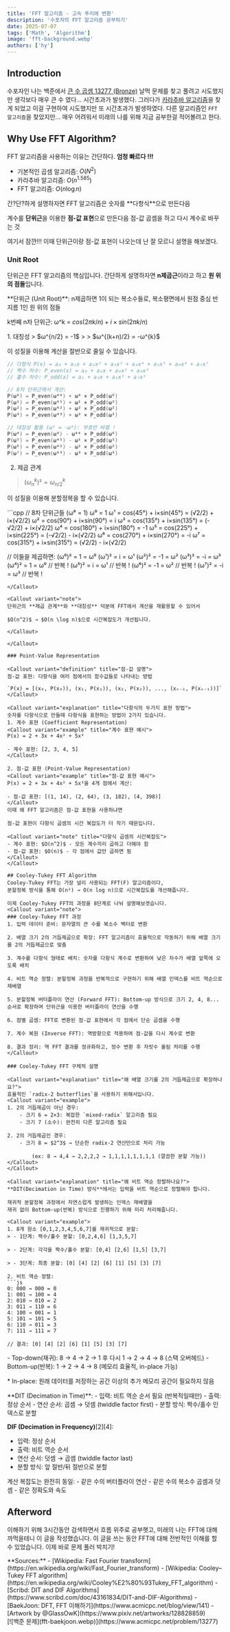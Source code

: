 ```yaml
---
title: 'FFT 알고리즘 - 고속 푸리에 변환'
description: '수포자의 FFT 알고리즘 공부하기'
date: 2025-07-07
tags: ['Math', 'Algorithm']
image: 'fft-background.webp'
authors: ['hy']
---
```



## Introduction
수포자인 나는 백준에서 [큰 수 곱셈 13277 (Bronze)](https://www.acmicpc.net/problem/13277) 날먹 문제를 찾고
풀려고 시도했지만 생각보다 매우 큰 수 였다... 시간초과가 발생했다.
그러다가 [카라추바 알고리즘](https://ko.wikipedia.org/wiki/카라추바_알고리즘)을 찾게 되었고 이걸 구현하여 시도했지만
또 시간초과가 발생하였다. 다른 알고리즘인 `FFT 알고리즘`을 찾았지만... 매우 어려워서 미래의 나를 위해 지금 공부한걸
적어볼려고 한다.

## Why Use FFT Algorithm?

FFT 알고리즘을 사용하는 이유는 간단하다. **엄청 빠르다 !!!**
- 기본적인 곱셈 알고리즘: $O(N^2)$
- 카라추바 알고리즘: $O(n^{1.585})$
- FFT 알고리즘: $O(n \log n)$
<Callout variant="explanation" title="초간단하게설명한FFT알고리즘">
 간?단?하게 설명하자면 FFT 알고리즘은 숫자를 **다항식**으로 만든다음 
 
 계수를 **단위근**을 이용한 **점-값 표현**으로 만든다음 점-값 곱셈을 하고 다시 계수로 바꾸는 것
</Callout>

여기서 잠깐!!!
이때 단위근이랑 점-값 표현이 나오는데 난 잘 모르니 설명을 해보겠다.

### Unit Root
단위근은 FFT 알고리즘의 핵심입니다.
간단하게 설명하자면 **n제곱근**이라고 하고 **원 위의 점들**입니다.

<Callout variant="definition" title="단위근 설명">
 **단위근 (Unit Root)**: n제곱하면 1이 되는 복소수들로, 복소평면에서 원점 중심 반지름 1인 원 위의 점들

 k번째 n차 단위근: ω^k = $cos(2πk/n) + i×sin(2πk/n)$
</Callout>

<Callout variant="important" title="FFT에 사용되는 단위근의 성질">
1. 대칭성
> $ω^{n/2} = -1$
>
> $ω^{(k+n)/2} = -ω^{k}$

이 성질을 이용해 계산을 절반으로 줄일 수 있습니다.
<Callout variant="example" title="FFT 분할정복에서 대칭성 활용">
```cpp
// 다항식 P(x) = a₀ + a₁x + a₂x² + a₃x³ + a₄x⁴ + a₅x⁵ + a₆x⁶ + a₇x⁷
// 짝수 차수: P_even(x) = a₀ + a₂x + a₄x² + a₆x³
// 홀수 차수: P_odd(x) = a₁ + a₃x + a₅x² + a₇x³

// 8차 단위근에서 계산:
P(ω⁰) = P_even(ω⁴⁰) + ω⁰ × P_odd(ω⁰)
P(ω¹) = P_even(ω⁴¹) + ω¹ × P_odd(ω¹)
P(ω²) = P_even(ω⁴²) + ω² × P_odd(ω²)
P(ω³) = P_even(ω⁴³) + ω³ × P_odd(ω³)

// 대칭성 활용 (ω⁴ = -ω⁰): 부호만 바뀜 !
P(ω⁴) = P_even(ω⁰) - ω⁸⁴ × P_odd(ω⁰)
P(ω⁵) = P_even(ω⁴¹) - ω¹ × P_odd(ω¹)
P(ω⁶) = P_even(ω⁴²) - ω² × P_odd(ω²)
P(ω⁷) = P_even(ω⁴³) - ω³ × P_odd(ω³)
```
</Callout>

2. 제곱 관계
> $(ω_n^k)² = ω_{n/2}^k$

이 성질을 이용해 분할정복을 할 수 있습니다.

<Callout variant="example" title="8차 단위근에서 4차 단위근으로 축소되는 과정">
```cpp
// 8차 단위근들 (ω⁸ = 1)
ω⁰ = 1
ω¹ = cos(45°) + i×sin(45°) = (√2/2) + i×(√2/2)
ω² = cos(90°) + i×sin(90°) = i
ω³ = cos(135°) + i×sin(135°) = (-√2/2) + i×(√2/2)
ω⁴ = cos(180°) + i×sin(180°) = -1
ω⁵ = cos(225°) + i×sin(225°) = (-√2/2) - i×(√2/2)
ω⁶ = cos(270°) + i×sin(270°) = -i
ω⁷ = cos(315°) + i×sin(315°) = (√2/2) - i×(√2/2)

// 이들을 제곱하면:
(ω⁰)² = 1 = ω⁰
(ω¹)² = i = ω¹
(ω²)² = -1 = ω²
(ω³)² = -i = ω³
(ω⁴)² = 1 = ω⁰   // 반복 !
(ω⁵)² = i = ω¹   // 반복 !
(ω⁶)² = -1 = ω²  // 반복 !
(ω⁷)² = -i = ω³  // 반복 !
```
</Callout>

<Callout variant="note">
단위근의 **제곱 관계**와 **대칭성** 덕분에 FFT에서 계산을 재활용할 수 있어서 

$O(n^2)$ → $O(n \log n)$으로 시간복잡도가 개선됩니다.

</Callout>

</Callout>

### Point-Value Representation

<Callout variant="definition" title="점-값 설명">
점-값 표현: 다항식을 여러 점에서의 함수값들로 나타내는 방법

`P(x) = [(x₀, P(x₀)), (x₁, P(x₁)), (x₂, P(x₂)), ..., (xₙ₋₁, P(xₙ₋₁))]`
</Callout>

<Callout variant="explanation" title="다항식의 두가지 표현 방법">
숫자를 다항식으로 만들때 다항식을 표현하는 방법이 2가지 있습니다.
1. 계수 표현 (Coefficient Representation)
<Callout variant="example" title="계수 표현 예시">
P(x) = 2 + 3x + 4x² + 5x³

- 계수 표현: [2, 3, 4, 5]
</Callout>

2. 점-값 표현 (Point-Value Representation)
<Callout variant="example" title="점-값 표현 예시">
P(x) = 2 + 3x + 4x² + 5x³을 4개 점에서 계산:

- 점-값 표현: [(1, 14), (2, 64), (3, 182), (4, 398)]
</Callout>
이때 왜 FFT 알고리즘은 점-값 표현을 사용하냐면

점-값 표현이 다항식 곱셈의 시간 복잡도가 더 작기 때문입니다.

<Callout variant="note" title="다항식 곱셈의 시간복잡도">
- 계수 표현: $O(n^2)$ - 모든 계수끼리 곱하고 더해야 함
- 점-값 표현: $O(n)$ - 각 점에서 값만 곱하면 됨
</Callout>
</Callout>

## Cooley-Tukey FFT Algorithm
Cooley-Tukey FFT는 가장 널리 사용되는 FFT(F) 알고리즘이다,
분할정복 방식을 통해 O(n²) → O(n log n)으로 시간복잡도를 개선해줍니다.

이제 Cooley-Tukey FFT의 과정을 8단계로 나눠 설명해보겟습니다.
<Callout variant="note">
### Cooley-Tukey FFT 과정
1. 입력 데이터 준비: 문자열의 큰 수를 복소수 벡터로 변환

2. 배열 크기 2의 거듭제곱으로 확장: FFT 알고리즘이 효율적으로 작동하기 위해 배열 크기를 2의 거듭제곱으로 맞춤

3. 계수를 다항식 형태로 배치: 숫자를 다항식 계수로 변환하여 낮은 차수가 배열 앞쪽에 오도록 배치

4. 비트 역순 정렬: 분할정복 과정을 반복적으로 구현하기 위해 배열 인덱스를 비트 역순으로 재배열

5. 분할정복 버터플라이 연산 (Forward FFT): Bottom-up 방식으로 크기 2, 4, 8... 순서로 확장하며 단위근을 이용한 버터플라이 연산을 수행

6. 점별 곱셈: FFT로 변환된 점-값 표현에서 각 점에서 단순 곱셈을 수행

7. 계수 복원 (Inverse FFT): 역방향으로 적용하여 점-값을 다시 계수로 변환

8. 결과 정리: 역 FFT 결과를 정규화하고, 정수 변환 후 자릿수 올림 처리를 수행
</Callout>

### Cooley-Tukey FFT 구체적 설명

<Callout variant="explanation" title="왜 배열 크기를 2의 거듭제곱으로 확장하나요?">
효율적인 `radix-2 butterflies`을 사용하기 위해서입니다.
<Callout variant="example">
1. 2의 거듭제곱이 아닌 경우:
    - 크기 6 = 2×3: 복잡한 `mixed-radix` 알고리즘 필요
    - 크기 7 (소수): 완전히 다른 알고리즘 필요

2. 2의 거듭제곱인 경우:
    - 크기 8 = $2^3$ → 단순한 radix-2 연산만으로 처리 가능
    
        (ex: 8 → 4,4 → 2,2,2,2 → 1,1,1,1,1,1,1,1 (깔끔한 분할 가능))
</Callout>
</Callout>

<Callout variant="explanation" title="왜 비트 역순 정렬하나요?">
**DIT(Decimation in Time) 방식**에서는 입력을 비트 역순으로 정렬해야 합니다.

재귀적 분할정복 과정에서 자연스럽게 발생하는 인덱스 재배열을 
재귀 없이 Bottom-up(반복) 방식으로 진행하기 위해 미리 처리해줍니다.

<Callout variant="example">
1. 8개 원소 [0,1,2,3,4,5,6,7]를 재귀적으로 분할:
> - 1단계: 짝수/홀수 분할: [0,2,4,6] [1,3,5,7]

> - 2단계: 각각을 짝수/홀수 분할: [0,4] [2,6] [1,5] [3,7]

> - 3단계: 최종 분할: [0] [4] [2] [6] [1] [5] [3] [7]

2. 비트 역순 정렬:
```js
0: 000 → 000 = 0
1: 001 → 100 = 4
2: 010 → 010 = 2
3: 011 → 110 = 6
4: 100 → 001 = 1
5: 101 → 101 = 5
6: 110 → 011 = 3
7: 111 → 111 = 7

// 결과: [0] [4] [2] [6] [1] [5] [3] [7]
```
</Callout>
</Callout>

<Callout variant="explanation" title="왜 Bottom-up을 사용하나요?">
- Top-down(재귀): 8 → 4 → 2 → 1 후 다시 1 → 2 → 4 → 8 (스택 오버헤드)
- Bottom-up(반복): 1 → 2 → 4 → 8 (메모리 효율적, in-place 가능)


\* In-place: 원래 데이터를 저장하는 공간 이상의 추가 메모리 공간이 필요하지 않음
</Callout>

<Callout variant="explanation" title="DIT은 뭐에요?">

<Callout variant="definition" title="DIT vs DIF 비교">
**DIT (Decimation in Time)**:
- 입력: 비트 역순 순서 필요 (반복적일때만)
- 출력: 정상 순서
- 연산 순서: 곱셈 → 덧셈 (twiddle factor first)
- 분할 방식: 짝수/홀수 인덱스로 분할

**DIF (Decimation in Frequency)**[2][4]:
- 입력: 정상 순서
- 출력: 비트 역순 순서  
- 연산 순서: 덧셈 → 곱셈 (twiddle factor last)
- 분할 방식: 앞 절반/뒤 절반으로 분할
</Callout>

<Callout variant="note" title="성능 비교">
계산 복잡도는 완전히 동일:
- 같은 수의 버터플라이 연산
- 같은 수의 복소수 곱셈과 덧셈
- 같은 정확도와 속도
</Callout>
</Callout>

## Afterword

이해하기 위해 3시간동안 검색하면서 흐름 위주로 공부햇고, 미래의 나는 FFT에 대해 까먹을테니 이 글을 작성했습니다.
이 글을 쓰는 동안 FFT에 대해 전반적인 이해를 할 수 있었습니다. 이제 바로 문제 풀러 박치기!

<div class="flex flex-col md:flex-row gap-4 items-start">
<div class="flex-1">
**Sources:**
- [Wikipedia: Fast Fourier transform](https://en.wikipedia.org/wiki/Fast_Fourier_transform)
- [Wikipedia: Cooley–Tukey FFT algorithm](https://en.wikipedia.org/wiki/Cooley%E2%80%93Tukey_FFT_algorithm)
- [Scribd: DIT and DIF Algorithms](https://www.scribd.com/doc/43161834/DIT-and-DIF-Algorithms)
- [BaekJoon: DFT, FFT 이해하기](https://www.acmicpc.net/blog/view/141)
- [Artwork by @GlassOwK](https://www.pixiv.net/artworks/128828859)
</div>
<div class="max-w-xs md:mt-12">
    [![백준 문제](fft-baekjoon.webp)](https://www.acmicpc.net/problem/13277)
</div>
</div>